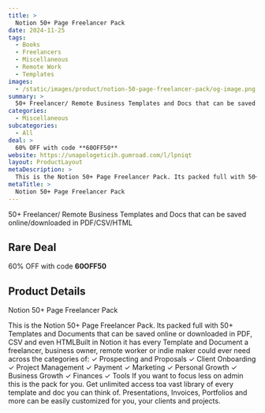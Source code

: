 ```yaml
---
title: >
  Notion 50+ Page Freelancer Pack
date: 2024-11-25
tags:
  - Books
  - Freelancers
  - Miscellaneous
  - Remote Work
  - Templates
images:
  - /static/images/product/notion-50-page-freelancer-pack/og-image.png
summary: >
  50+ Freelancer/ Remote Business Templates and Docs that can be saved online/downloaded in PDF/CSV/HTML
categories:
  - Miscellaneous
subcategories:
  - All
deal: >
  60% OFF with code **60OFF50**
website: https://unapologeticih.gumroad.com/l/lpniqt
layout: ProductLayout
metaDescription: >
  This is the Notion 50+ Page Freelancer Pack. Its packed full with 50+ Templates and Documents that can be saved online or downloaded in PDF, CSV and even HTMLBuilt in Notion it has every Template and Document a freelancer, business owner, remote worker or indie maker could ever need across the categories of: ✓ Prospecting and Proposals ✓ Client Onboarding ✓ Project Management ✓ Payment ✓ Marketing ✓ Personal Growth ✓ Business Growth ✓ Finances ✓ Tools If you want to focus less on admin this is the pack for you. Get unlimited access toa vast library of every template and doc you can think of. Presentations, Invoices, Portfolios and more can be easily customized for you, your clients and projects.
metaTitle: >
  Notion 50+ Page Freelancer Pack
---
```

50+ Freelancer/ Remote Business Templates and Docs that can be saved online/downloaded in PDF/CSV/HTML

## Rare Deal

60% OFF with code **60OFF50**

## Product Details
Notion 50+ Page Freelancer Pack

This is the Notion 50+ Page Freelancer Pack. Its packed full with 50+ Templates and Documents that can be saved online or downloaded in PDF, CSV and even HTMLBuilt in Notion it has every Template and Document a freelancer, business owner, remote worker or indie maker could ever need across the categories of: ✓ Prospecting and Proposals ✓ Client Onboarding ✓ Project Management ✓ Payment ✓ Marketing ✓ Personal Growth ✓ Business Growth ✓ Finances ✓ Tools If you want to focus less on admin this is the pack for you. Get unlimited access toa vast library of every template and doc you can think of. Presentations, Invoices, Portfolios and more can be easily customized for you, your clients and projects.
